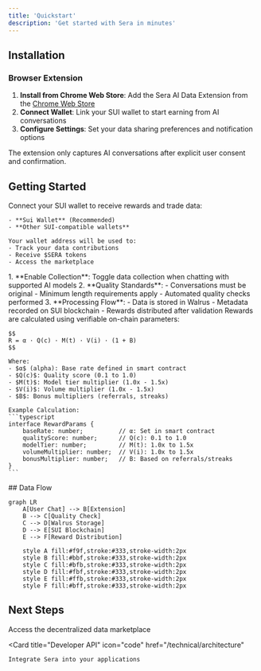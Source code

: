 ```yaml
---
title: 'Quickstart'
description: 'Get started with Sera in minutes'
---
```


## Installation

### Browser Extension

1. **Install from Chrome Web Store**: Add the Sera AI Data Extension from the [Chrome Web Store](https://chrome.google.com/webstore)
2. **Connect Wallet**: Link your SUI wallet to start earning from AI conversations
3. **Configure Settings**: Set your data sharing preferences and notification options

<Note>
The extension only captures AI conversations after explicit user consent and confirmation.
</Note>

## Getting Started

<AccordionGroup>
  <Accordion icon="wallet" title="Connect Your Wallet">
    Connect your SUI wallet to receive rewards and trade data:
    
    - **Sui Wallet** (Recommended)
    - **Other SUI-compatible wallets**
    
    Your wallet address will be used to:
    - Track your data contributions
    - Receive $SERA tokens
    - Access the marketplace
  </Accordion>
  
   <Accordion icon="message" title="Contributing Data">
    1. **Enable Collection**: Toggle data collection when chatting with supported AI models
    2. **Quality Standards**:
       - Conversations must be original
       - Minimum length requirements apply
       - Automated quality checks performed
    3. **Processing Flow**:
       - Data is stored in Walrus
       - Metadata recorded on SUI blockchain
       - Rewards distributed after validation
  </Accordion>

  <Accordion icon="coins" title="Earn Rewards">
    Rewards are calculated using verifiable on-chain parameters:

    $$
    R = α · Q(c) · M(t) · V(i) · (1 + B)
    $$

    Where:
    - $α$ (alpha): Base rate defined in smart contract
    - $Q(c)$: Quality score (0.1 to 1.0)
    - $M(t)$: Model tier multiplier (1.0x - 1.5x)
    - $V(i)$: Volume multiplier (1.0x - 1.5x)
    - $B$: Bonus multipliers (referrals, streaks)

    Example Calculation:
    ```typescript
    interface RewardParams {
        baseRate: number;          // α: Set in smart contract
        qualityScore: number;      // Q(c): 0.1 to 1.0
        modelTier: number;         // M(t): 1.0x to 1.5x
        volumeMultiplier: number;  // V(i): 1.0x to 1.5x
        bonusMultiplier: number;   // B: Based on referrals/streaks
    }
    ```
  </Accordion>
</AccordionGroup>
## Data Flow

```mermaid
graph LR
    A[User Chat] --> B[Extension]
    B --> C[Quality Check]
    C --> D[Walrus Storage]
    D --> E[SUI Blockchain]
    E --> F[Reward Distribution]

    style A fill:#f9f,stroke:#333,stroke-width:2px
    style B fill:#bbf,stroke:#333,stroke-width:2px
    style C fill:#bfb,stroke:#333,stroke-width:2px
    style D fill:#fbf,stroke:#333,stroke-width:2px
    style E fill:#ffb,stroke:#333,stroke-width:2px
    style F fill:#bff,stroke:#333,stroke-width:2px
```
## Next Steps

<CardGroup>
  <Card
    title="Trade Data"
    icon="store"
    href="/features/marketplace"
  >
    Access the decentralized data marketplace
  </Card>
  
  <Card
    title="Developer API"
    icon="code"
    href="/technical/architecture"
  >
    Integrate Sera into your applications
  </Card>
</CardGroup>
